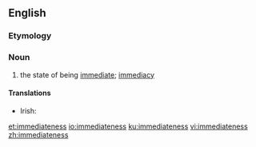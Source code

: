 ==English==

===Etymology===
{{suffix|immediate|ness|lang=en}}

===Noun===
{{en-noun|-}}

# the state of being [[immediate]]; [[immediacy]]

====Translations====
{{trans-top|the state of being immediate}}
* Irish: {{t|ga|neasacht|f}}
{{trans-mid}}
{{trans-bottom}}

[[et:immediateness]]
[[io:immediateness]]
[[ku:immediateness]]
[[vi:immediateness]]
[[zh:immediateness]]